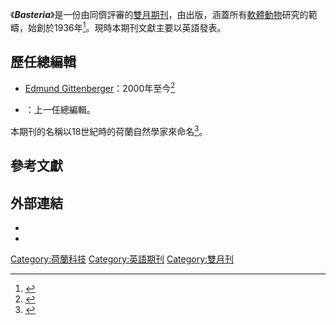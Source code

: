 {{expand|time=2016-01-01T07:57:11+00:00}}
{{Italic title}}
《'''''Basteria'''''》是一份由同儕評審的[[:Category:雙月刊|雙月]][[期刊|期刊]]，由{{link-en|荷蘭貝類學會|Netherlands Malacological Society}}出版，涵蓋所有[[軟體動物|軟體動物]]研究的範疇，始創於1936年<ref>{{cite journal |title=Publications Review: Publications of the Dutch Malacological Society |journal=[[Molluscan_Research|Molluscan Research]] |date=2003 |volume=23 |pages=251–252 |url=http://www.publish.csiro.au/?act=view_file&file_id=MRv23n3_BR.pdf |access-date=2015-10-06 |archive-date=2015-09-24 |archive-url=https://web.archive.org/web/20150924120320/http://www.publish.csiro.au/?act=view_file&file_id=MRv23n3_BR.pdf |dead-url=no }}</ref>。現時本期刊文獻主要以英語發表。

==歷任總編輯==
*  [[Edmund_Gittenberger|Edmund Gittenberger]]：2000年至今<ref>{{cite journal |url=http://www.baskokshoorn.nl/files/pdf/Basteria72_4-6-73-86.pdf |title=Edi Gittenberger's publications and molluscan taxa enumerated and evaluated |first1=Wim J.M. |last1=Maassen |first2=Bas |last2=Kokshoorn |journal=Basteria |volume=72 |pages=73–86 |date=2008 |author= |access-date=2015-10-06 |archive-url=https://web.archive.org/web/20160304092248/http://www.baskokshoorn.nl/files/pdf/Basteria72_4-6-73-86.pdf |archive-date=2016-03-04 |dead-url=yes }}</ref>
* {{link-en|Adolph Cornelis van Bruggen|Adolph Cornelis van Bruggen}}：上一任總編輯。

本期刊的名稱以18世紀時的荷蘭自然學家{{link-en|Job Baster|Job Baster}}來命名<ref name="spiurula_name">{{cite web |url=http://www.spirula.nl/publicaties/e_basteria.htm |title=''Basteria'' homepage |language=en |deadurl=yes |archiveurl=https://web.archive.org/web/20150717023402/http://www.spirula.nl/publicaties/e_basteria.htm |archivedate=2015-07-17 |accessdate=2015-10-06 }}</ref>。

==參考文獻==
{{reflist}}

==外部連結==
* {{Official |url=http://www.spirula.nl/basteria-engels/}}
* {{ISSN|0005-6219}}

[[Category:荷蘭科技|Category:荷蘭科技]]
[[Category:英語期刊|Category:英語期刊]]
[[Category:雙月刊|Category:雙月刊]]